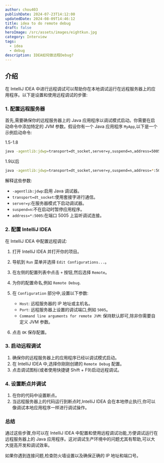 ```yaml
---
author: chou403
publishDate: 2024-07-23T14:12:00
updatedDate: 2024-08-09T14:46:12
title: idea to do remote debug
draft: false
heroImage: /src/assets/images/eightkun.jpg
category: Interview
tags:
  - idea
  - debug
description: IDEA如何做远程Debug?
---
```


## 介绍

在 IntelliJ IDEA 中进行远程调试可以帮助你在本地调试运行在远程服务器上的应用程序。以下是设置和使用远程调试的步骤:

### 1. **配置远程服务器**

首先,需要确保你的远程服务器上的 Java 应用程序以调试模式启动。你需要在启动命令中添加特定的 JVM 参数。假设你有一个 Java 应用程序 `MyApp`,以下是一个示例启动命令:

1.5-1.8

```sh
java -agentlib:jdwp=transport=dt_socket,server=y,suspend=n,address=5005 -jar MyApp.jar
```

1.9以后

```sh
java -agentlib:jdwp=transport=dt_socket,server=y,suspend=n,address=*:5005 -jar MyApp.jar
```

解释这些参数:

- `-agentlib:jdwp`:启用 Java 调试器。
- `transport=dt_socket`:使用套接字进行通信。
- `server=y`:在服务器模式下启动调试器。
- `suspend=n`:不在启动时暂停应用程序。
- `address=*:5005`:在端口 5005 上监听调试连接。

### 2. **配置 IntelliJ IDEA**

在 IntelliJ IDEA 中配置远程调试:

1. 打开 IntelliJ IDEA 并打开你的项目。
2. 导航到 `Run` 菜单并选择 `Edit Configurations...`。
3. 在左侧的配置列表中点击 `+` 按钮,然后选择 `Remote`。
4. 为你的配置命名,例如 `Remote Debug`.
5. 在 `Configuration` 部分中,设置以下参数:

   - `Host`: 远程服务器的 IP 地址或主机名。
   - `Port`: 远程服务器上设置的调试端口,例如 `5005`。
   - `Command line arguments for remote JVM`: 保持默认即可,除非你需要自定义 JVM 参数。

6. 点击 `OK` 保存配置。

### 3. **启动远程调试**

1. 确保你的远程服务器上的应用程序已经以调试模式启动。
2. 在 IntelliJ IDEA 中,选择你刚刚创建的 `Remote Debug` 配置。
3. 点击调试图标(或者使用快捷键 Shift + F9)启动远程调试。

### 4. **设置断点并调试**

1. 在你的代码中设置断点。
2. 当远程服务器上的代码运行到断点时,IntelliJ IDEA 会在本地停止执行,你可以像调试本地应用程序一样进行调试操作。

### 总结

通过这些步骤,你可以在 IntelliJ IDEA 中配置和使用远程调试功能,方便调试运行在远程服务器上的 Java 应用程序。这对调试生产环境中的问题尤其有帮助,可以大大提高开发和调试效率。

如果你遇到连接问题,检查防火墙设置以及确保正确的 IP 地址和端口号。
